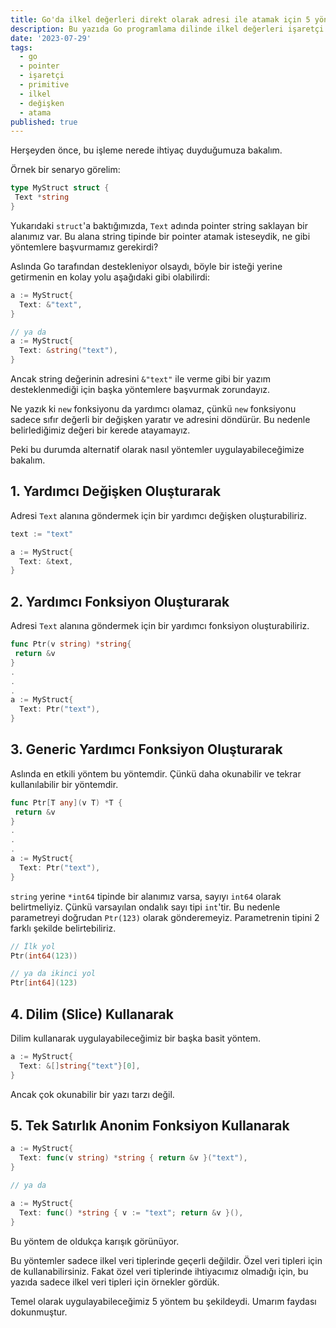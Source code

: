 ```yaml
---
title: Go'da ilkel değerleri direkt olarak adresi ile atamak için 5 yöntem
description: Bu yazıda Go programlama dilinde ilkel değerleri işaretçi değişkenlere direk olarak nasıl atayacağımızı anlattım.
date: '2023-07-29'
tags:
  - go
  - pointer
  - işaretçi
  - primitive
  - ilkel
  - değişken
  - atama
published: true
---
```


Herşeyden önce, bu işleme nerede ihtiyaç duyduğumuza bakalım.

Örnek bir senaryo görelim:

```go
type MyStruct struct {
 Text *string
}
```

Yukarıdaki `struct`'a baktığımızda, `Text` adında pointer string saklayan bir alanımız var. Bu alana string tipinde bir pointer atamak isteseydik, ne gibi yöntemlere başvurmamız gerekirdi?

Aslında Go tarafından destekleniyor olsaydı, böyle bir isteği yerine getirmenin en kolay yolu aşağıdaki gibi olabilirdi:

```go
a := MyStruct{
  Text: &"text",
}

// ya da
a := MyStruct{
  Text: &string("text"),
}
```

Ancak string değerinin adresini `&"text"` ile verme gibi bir yazım desteklenmediği için başka yöntemlere başvurmak zorundayız.

Ne yazık ki `new` fonksiyonu da yardımcı olamaz, çünkü `new` fonksiyonu sadece sıfır değerli bir değişken yaratır ve adresini döndürür. Bu nedenle belirlediğimiz değeri bir kerede atayamayız.

Peki bu durumda alternatif olarak nasıl yöntemler uygulayabileceğimize bakalım.

## 1. Yardımcı Değişken Oluşturarak
Adresi `Text` alanına göndermek için bir yardımcı değişken oluşturabiliriz.

```go
text := "text"

a := MyStruct{
  Text: &text,
}
```

## 2. Yardımcı Fonksiyon Oluşturarak
Adresi `Text` alanına göndermek için bir yardımcı fonksiyon oluşturabiliriz.

```go
func Ptr(v string) *string{
 return &v
}
.
.
.
a := MyStruct{
  Text: Ptr("text"),
}
```

## 3. Generic Yardımcı Fonksiyon Oluşturarak
Aslında en etkili yöntem bu yöntemdir. Çünkü daha okunabilir ve tekrar kullanılabilir bir yöntemdir.

```go
func Ptr[T any](v T) *T {
 return &v
}
.
.
.
a := MyStruct{
  Text: Ptr("text"),
}
```

`string` yerine `*int64` tipinde bir alanımız varsa, sayıyı `int64` olarak belirtmeliyiz. Çünkü varsayılan ondalık sayı tipi `int`'tir. Bu nedenle parametreyi doğrudan `Ptr(123)` olarak gönderemeyiz. Parametrenin tipini 2 farklı şekilde belirtebiliriz.

```go
// İlk yol
Ptr(int64(123))

// ya da ikinci yol
Ptr[int64](123)
```

## 4. Dilim (Slice) Kullanarak
Dilim kullanarak uygulayabileceğimiz bir başka basit yöntem.

```go
a := MyStruct{
  Text: &[]string{"text"}[0],
}
```

Ancak çok okunabilir bir yazı tarzı değil.

## 5. Tek Satırlık Anonim Fonksiyon Kullanarak

```go
a := MyStruct{
  Text: func(v string) *string { return &v }("text"),
}

// ya da

a := MyStruct{
  Text: func() *string { v := "text"; return &v }(),
}
```

Bu yöntem de oldukça karışık görünüyor.

Bu yöntemler sadece ilkel veri tiplerinde geçerli değildir. Özel veri tipleri için de kullanabilirsiniz. Fakat özel veri tiplerinde ihtiyacımız olmadığı için, bu yazıda sadece ilkel veri tipleri için örnekler gördük.

Temel olarak uygulayabileceğimiz 5 yöntem bu şekildeydi. Umarım faydası dokunmuştur.